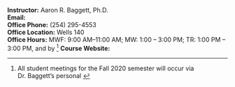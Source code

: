 **Instructor:** Aaron R. Baggett, Ph.D.  
**Email:** \texttt{\href{mailto:abaggett@umhb.edu}{abaggett@umhb.edu}}  
**Office Phone:** (254) 295-4553  
**Office Location:** Wells 140  
**Office Hours:** MWF: 9:00 AM–11:00 AM; MW: 1:00 – 3:00 PM; TR: 1:00 PM – 3:00 PM, and by \texttt{\href{mailto:abaggett@umhb.edu}{appointment}}^[All student meetings for the Fall 2020 semester will occur via Dr. Baggett's personal \texttt{\href{https://umhb.zoom.us/j/5393191651}{Zoom ID.}}]
**Course Website:** \texttt{\href{https://mycourses.umhb.edu/courses/23592}{myCourses}}